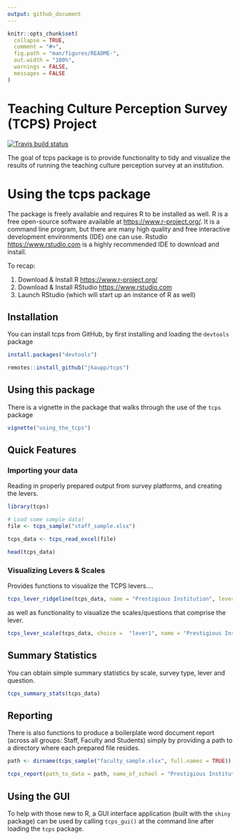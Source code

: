 ```yaml
---
output: github_document
---
```


```r
knitr::opts_chunk$set(
  collapse = TRUE,
  comment = "#>",
  fig.path = "man/figures/README-",
  out.width = "100%",
  warnings = FALSE,
  messages = FALSE
)
```
# Teaching Culture Perception Survey (TCPS) Project

 <!-- badges: start -->
  [![Travis build status](https://travis-ci.org/jkaupp/tcps.svg?branch=master)](https://travis-ci.org/jkaupp/tcps)
  <!-- badges: end -->

The goal of tcps package is to provide functionality to tidy and visualize the results of running the teaching culture perception survey at an institution.

# Using the tcps package

The package is freely available and requires R to be installed as well.  R is a free open-source software available at <https://www.r-project.org/>.  It is a command line program, but there are many high quality and free interactive development environments (IDE) one can use. Rstudio <https://www.rstudio.com> is a highly recommended IDE to download and install.

To recap:

1. Download & Install R <https://www.r-project.org/>
2. Download & Install RStudio <https://www.rstudio.com>
3. Launch RStudio (which will start up an instance of R as well)

## Installation

You can install tcps from GitHub, by first installing and loading the `devtools` package

```r
install.packages("devtools")

remotes::install_github("jkaupp/tcps")
```

## Using this package

There is a vignette in the package that walks through the use of the `tcps` package

```r
vignette("using_the_tcps")
```

## Quick Features

### Importing your data

Reading in properly prepared output from survey platforms, and creating the levers.

```r
library(tcps)

# Load some sample data!
file <- tcps_sample("staff_sample.xlsx")

tcps_data <- tcps_read_excel(file)

head(tcps_data)

```

### Visualizing Levers & Scales

Provides functions to visualize the TCPS levers....

```r
tcps_lever_ridgeline(tcps_data, name = "Prestigious Institution", lever = "lever1")
```

as well as functionality to visualize the scales/questions that comprise the lever.

```r
tcps_lever_scale(tcps_data, choice =  "lever1", name = "Prestigious Institution")
```

## Summary Statistics

You can obtain simple summary statistics by scale, survey type, lever and question.

```r
tcps_summary_stats(tcps_data)
```


## Reporting

There is also functions to produce a boilerplate word document report (across all groups: Staff, Faculty and Students) simply by providing a path to a directory where each prepared file resides.

```r

path <- dirname(tcps_sample("faculty_sample.xlsx", full.names = TRUE))

tcps_report(path_to_data = path, name_of_school = "Prestigious Institution", format = "word")

```


## Using the GUI

To help with those new to R, a GUI interface application (built with the `shiny` package) can be used by calling `tcps_gui()` at the command line after loading the `tcps` package. 
